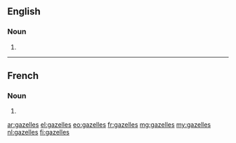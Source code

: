 ==English==

===Noun===
{{head|en|plural}}

# {{plural of|gazelle|lang=en|nocat=1}}

----

==French==

===Noun===
{{head|fr|plural}} {{f-p}}

# {{plural of|gazelle|lang=fr|nocat=1}}

[[ar:gazelles]]
[[el:gazelles]]
[[eo:gazelles]]
[[fr:gazelles]]
[[mg:gazelles]]
[[my:gazelles]]
[[nl:gazelles]]
[[fi:gazelles]]